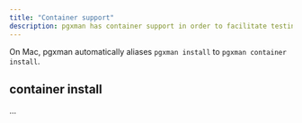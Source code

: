 ```yaml
---
title: "Container support"
description: pgxman has container support in order to facilitate testing on any operating system
---
```


On Mac, pgxman automatically aliases `pgxman install` to `pgxman container install`.

## container install

...
